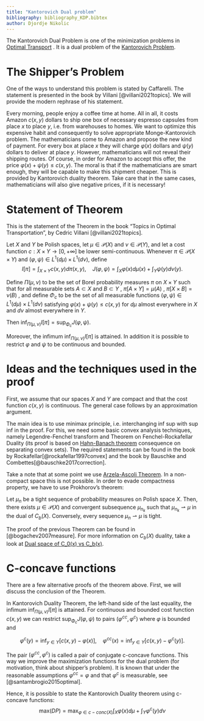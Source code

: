 ```yaml
---
title: "Kantorovich Dual problem"
bibliography: bibliography_KDP.bibtex
author: Djordje Nikolic
---
```


The Kantorovich Dual Problem is one of the minimization problems in [Optimal Transport](http://34.106.105.83/wiki/Main_Page) . It is a dual problem of the [Kantorovich Problem](http://34.106.105.83/wiki/).

# The Shipper's Problem

One of the ways to understand this problem is stated by Caffarelli. The statement is presented in the book by Villani [@villani2021topics]. We will provide the modern rephrase of his statement.

Every morning, people enjoy a coffee time at home. All in all, it costs Amazon $c(x,y)$ dollars to ship one box of necessary espresso capsules from place $x$ to place $y$, i.e. from warehouses to homes. We want to optimize this expensive habit and consequently to solve appropriate Monge-Kantorovich problem. The mathematicians come to Amazon and propose the new kind of payment. For every box at place $x$ they will charge $\varphi(x)$ dollars and $\psi(y)$ dollars to deliver at place $y$. However, mathematicians will not reveal their shipping routes. Of course, in order for Amazon to accept this offer, the price $\varphi(x)+\psi(y) \leq c(x,y)$. The moral is that if the mathematicians are smart enough, they will be capable to make this shipment cheaper. This is provided by Kantorovich duality theorem. Take care that in the same cases, mathematicians will also give negative prices, if it is necessary!

# Statement of Theorem

This is the statement of the Theorem in the book "Topics in Optimal Transportation", by Cedric Villani [@villani2021topics].

Let $X$ and $Y$ be Polish spaces, let $\mu \in \mathcal{P}(X)$ and $\nu \in \mathcal{P}(Y)$, and let a cost function $c:X \times Y \rightarrow[0,+\infty]$ be lower semi-continuous. Whenever $\pi \in \mathcal{P}(X \times Y)$ and $(\varphi, \psi) \in L^{1}(d\mu) \times L^{1}(d\nu)$, define $$
I[\pi]= \int_{X\times Y} c(x,y) d\pi(x,y), \quad J(\varphi,\psi)=\int_{X}\varphi(x)d\mu(x)+\int_{Y}\psi(y) d\nu(y).
 $$

Define $\Pi(\mu,\nu)$ to be the set of Borel probability measures $\pi$ on $X\times Y$ such that for all measurable sets $A \subset X$ and $B \subset Y$ , $\pi[A\times Y]=\mu(A)$ , $\pi[X\times B]=\nu(B)$ , and define $\Phi_{c}$ to be the set of all measurable functions $(\varphi, \psi) \in L^{1}(d\mu) \times L^{1}(d\nu)$ satisfying $\varphi(x)+\psi(y) \leq c(x,y)$ for $d\mu$ almost everywhere in $X$ and $d\nu$ almost everywhere in $Y$.

Then $\inf_{\Pi(\mu,\nu)} I[\pi] = \sup_{\Phi_{c}} J(\varphi,\psi)$.

Moreover, the infimum $\inf_{\Pi(\mu,\nu)} I[\pi]$ is attained. In addition it is possible to restrict $\varphi$ and $\psi$ to be continuous and bounded.

# Ideas and the techniques used in the proof

First, we assume that our spaces $X$ and $Y$ are compact and that the cost function $c(x,y)$ is continuous. The general case follows by an approximation argument.

The main idea is to use minimax principle, i.e. interchanging inf sup with sup inf in the proof. For this, we need some basic convex analysis techniques, namely Legendre-Fenchel transform and Theorem on Fenchel-Rockafellar Duality (its proof is based on [Hahn-Banach theorem](https://en.wikipedia.org/wiki/Hahn%E2%80%93Banach_theorem) consequence on separating convex sets). The required statements can be found in the book by Rockafellar[@rockafellar1997convex] and the book by Bauschke and Combettes[@bauschke2017correction].

Take a note that at some point we use [Arzela-Ascoli Theorem](https://en.wikipedia.org/wiki/Arzel%C3%A0%E2%80%93Ascoli_theorem). In a non-compact space this is not possible. In order to evade compactness property, we have to use Prokhorov's theorem:

Let $\mu_{n}$ be a tight sequence of probability measures on Polish space $X$. Then, there exists $\mu \in \mathcal{P}(X)$ and convergent subsequence $\mu_{n_{k}}$ such that $\mu_{n_{k}} \rightharpoonup \mu$ in the dual of $C_{b}(X)$. Conversely, every sequence $\mu_{n} \rightharpoonup \mu$ is tight.

The proof of the previous Theorem can be found in [@bogachev2007measure]. For more information on $C_{b}(X)$ duality, take a look at [Dual space of C_0(x) vs C_b(x)](http://34.106.105.83/wiki/).

# C-concave functions

There are a few alternative proofs of the theorem above. First, we will discuss the conclusion of the Theorem.

In Kantorovich Duality Theorem, the left-hand side of the last equality, the infimum $\inf_{\Pi(\mu,\nu)} I[\pi]$ is attained. For continuous and bounded cost function $c(x,y)$ we can restrict $\sup_{\Phi_{c}} J(\varphi,\psi)$ to pairs $(\varphi^{cc},\varphi^{c})$ where $\varphi$ is bounded and

$$ \varphi^{c}(y)=\inf_{y \in Y} [c(x,y) - \varphi(x)], \quad \varphi^{cc}(x)=\inf_{y \in Y} [c(x,y) - \varphi^{c}(y)]. 
$$

The pair $(\varphi^{cc},\varphi^{c})$ is called a pair of conjugate c-concave functions. This way we improve the maximization functions for the dual problem (for motivation, think about shipper's problem). It is known that under the reasonable assumptions $\varphi^{cc}=\varphi$ and that $\varphi^{c}$ is measurable, see [@santambrogio2015optimal].

Hence, it is possible to state the Kantorovich Duality theorem using c-concave functions: $$
\text{max}(DP) = \text{max}_{\varphi \in c-conc(X)} \int_{X} \varphi(x) d\mu + \int_{Y} \varphi^{c}(y)d\nu
$$
